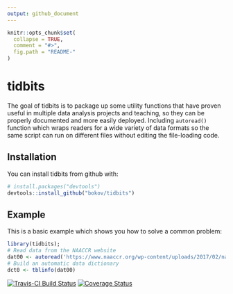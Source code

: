 ```yaml
---
output: github_document
---
```


<!-- README.md is generated from README.Rmd. Please edit that file -->

```r
knitr::opts_chunk$set(
  collapse = TRUE,
  comment = "#>",
  fig.path = "README-"
)
```

# tidbits

The goal of tidbits is to package up some utility functions that have proven 
useful in multiple data analysis projects and teaching, so they can be 
properly documented and more easily deployed. Including `autoread()` function
which wraps readers for a wide variety of data formats so the same script can
run on different files without editing the file-loading code.

## Installation

You can install tidbits from github with:

```r
# install.packages("devtools")
devtools::install_github("bokov/tidbits")
```

## Example

This is a basic example which shows you how to solve a common problem:

```r
library(tidbits);
# Read data from the NAACCR website
dat00 <- autoread('https://www.naaccr.org/wp-content/uploads/2017/02/naaccr_cina_2009_2013_stage.sas7bdat');
# Build an automatic data dictionary
dct0 <- tblinfo(dat00)

```

[![Travis-CI Build Status](https://travis-ci.org/bokov/tidbits.svg?branch=master)](https://travis-ci.org/bokov/tidbits)
[![Coverage Status](https://img.shields.io/codecov/c/github/bokov/tidbits/master.svg)](https://codecov.io/github/bokov/tidbits?branch=integration)
